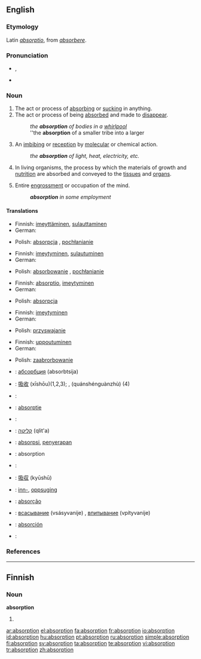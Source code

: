 ==English==

===Etymology===
Latin ''[[absorptio]]'', from ''[[absorbere]]''.

===Pronunciation===
* {{IPA|/əbˈzɔ:p.ʃən/}}, {{SAMPA|/@b"zO:p.S@n/}}
* {{audio|en-us-absorption.ogg|Audio (US)}}

===Noun===
{{en-noun}}

# The act or process of [[absorbing]] or [[sucking]] in anything.
# The act or process of being [[absorbed]] and made to [[disappear]].
#: ''the '''absorption''' of bodies in a [[whirlpool]]''
#: ''the '''absorption''' of a smaller tribe into a larger
# {{context|chemistry|physics}} An [[imbibing]] or [[reception]] by [[molecular]] or chemical action.
#: ''the '''absorption''' of light, heat, electricity, etc.''
# {{physiology}} In living organisms, the process by which the materials of growth and [[nutrition]] are absorbed and conveyed to the [[tissue]]s and [[organ]]s.
# Entire [[engrossment]] or occupation of the mind.
#: '''''absorption''' in some employment''

====Translations====
{{trans-top|act or process of absorbing or sucking in anything}}
* Finnish: [[imeyttäminen]], [[sulauttaminen]]
* German: {{t-|de|Absorption|f}}
{{trans-mid}}
* Polish: [[absorpcja]] {{f}}, [[pochłanianie]] {{n}}
{{trans-bottom}}

{{trans-top|act or process of being absorbed and made to disappear}}
* Finnish: [[imeytyminen]], [[sulautuminen]]
* German: {{t-|de|Absorption|f}}
{{trans-mid}}
* Polish: [[absorbowanie]] {{n}}, [[pochłanianie]] {{n}}
{{trans-bottom}}

{{trans-top|chemistry, physics: imbibing or reception by molecular or chemical action}}
* Finnish: [[absorptio]], [[imeytyminen]]
* German: {{t-|de|Absorption|f}}
{{trans-mid}}
* Polish: [[absorpcja]] {{f}}
{{trans-bottom}}

{{trans-top|physiology: process by which the materials of growth and nutrition are absorbed}}
* Finnish: [[imeytyminen]]
* German: {{t-|de|Absorption|f}}
{{trans-mid}}
* Polish: [[przyswajanie]] {{n}}
{{trans-bottom}}

{{trans-top|entire occupation of the mind}}
* Finnish: [[uppoutuminen]]
* German: {{t+|de|vertieft}}
{{trans-mid}}
* Polish: [[zaabrorbowanie]] {{n}}
{{trans-bottom}}

{{checktrans-top}}
* {{ttbc|Bulgarian}}: [[абсорбция]] (absorbtsija) {{f}}
* {{ttbc|Chinese}}: [[吸收]] (xīshōu)(1,2,3); {{t|cmn|全神貫注|sc=Hani|xs=Mandarin}}, {{t|cmn|全神贯注|sc=Hani|xs=Mandarin}} (quánshénguànzhù) (4)
* {{ttbc|Croatian}}: {{t-|hr|apsorpcija|f}}
* {{ttbc|Dutch}}: [[absorptie]] {{f}}
* {{ttbc|French}}: {{t+|fr|absorption|f}}
* {{ttbc|Hebrew}}: [[קליטה]] (qlit'a)
* {{ttbc|Indonesian}}: [[absorpsi]], [[serap|penyerapan]]
* {{ttbc|Interlingua}}: absorption
* {{ttbc|Italian}}: {{t+|it|assorbimento|m}}
{{checktrans-mid}}
* {{ttbc|Japanese}}: [[吸収]] (kyūshū)
* {{ttbc|Norwegian}}: [[inn-]], [[oppsuging]]
* {{ttbc|Portuguese}}: [[absorção]] {{f}}
* {{ttbc|Russian}}: [[всасывание]] (vsásyvanije) {{n}}, [[впитывание]] (vpítyvanije) {{n}}
* {{ttbc|Spanish}}: [[absorción]] {{f}}
* {{ttbc|Swedish}}: {{t+|sv|absorption|c}}
{{checktrans-bottom}}

===References===
{{R:Century 1911}}
{{R:Webster 1913}}

----

==Finnish==

===Noun===
'''absorption'''

# {{fi-form of|type=noun|case=genitive|pl=singular|[[absorptio]]}}

[[ar:absorption]]
[[el:absorption]]
[[fa:absorption]]
[[fr:absorption]]
[[io:absorption]]
[[id:absorption]]
[[hu:absorption]]
[[pt:absorption]]
[[ru:absorption]]
[[simple:absorption]]
[[fi:absorption]]
[[sv:absorption]]
[[ta:absorption]]
[[te:absorption]]
[[vi:absorption]]
[[tr:absorption]]
[[zh:absorption]]
